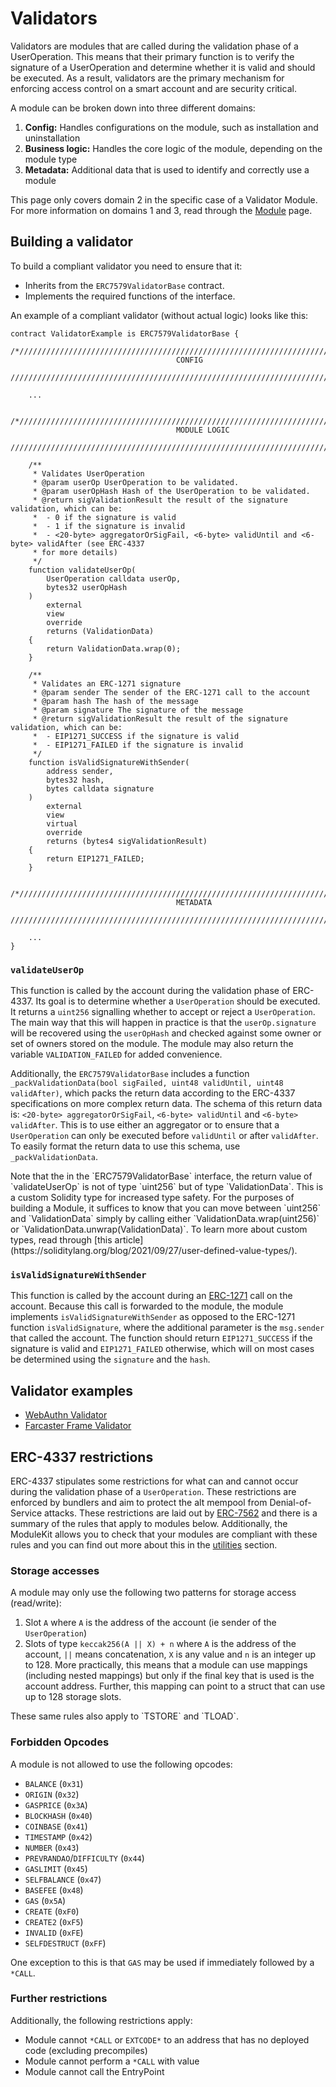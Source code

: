 
# Validators

Validators are modules that are called during the validation phase of a UserOperation. This means that their primary function is to verify the signature of a UserOperation and determine whether it is valid and should be executed. As a result, validators are the primary mechanism for enforcing access control on a smart account and are security critical.

A module can be broken down into three different domains:

1. **Config:** Handles configurations on the module, such as installation and uninstallation
2. **Business logic:** Handles the core logic of the module, depending on the module type
3. **Metadata:** Additional data that is used to identify and correctly use a module

This page only covers domain 2 in the specific case of a Validator Module. For more information on domains 1 and 3, read through the [Module](./module.mdx) page.

## Building a validator

To build a compliant validator you need to ensure that it:

- Inherits from the `ERC7579ValidatorBase` contract.
- Implements the required functions of the interface.

An example of a compliant validator (without actual logic) looks like this:

```solidity
contract ValidatorExample is ERC7579ValidatorBase {
    /*//////////////////////////////////////////////////////////////////////////
                                     CONFIG
    //////////////////////////////////////////////////////////////////////////*/

    ...

    /*//////////////////////////////////////////////////////////////////////////
                                     MODULE LOGIC
    //////////////////////////////////////////////////////////////////////////*/

    /**
     * Validates UserOperation
     * @param userOp UserOperation to be validated.
     * @param userOpHash Hash of the UserOperation to be validated.
     * @return sigValidationResult the result of the signature validation, which can be:
     *  - 0 if the signature is valid
     *  - 1 if the signature is invalid
     *  - <20-byte> aggregatorOrSigFail, <6-byte> validUntil and <6-byte> validAfter (see ERC-4337
     * for more details)
     */
    function validateUserOp(
        UserOperation calldata userOp,
        bytes32 userOpHash
    )
        external
        view
        override
        returns (ValidationData)
    {
        return ValidationData.wrap(0);
    }

    /**
     * Validates an ERC-1271 signature
     * @param sender The sender of the ERC-1271 call to the account
     * @param hash The hash of the message
     * @param signature The signature of the message
     * @return sigValidationResult the result of the signature validation, which can be:
     *  - EIP1271_SUCCESS if the signature is valid
     *  - EIP1271_FAILED if the signature is invalid
     */
    function isValidSignatureWithSender(
        address sender,
        bytes32 hash,
        bytes calldata signature
    )
        external
        view
        virtual
        override
        returns (bytes4 sigValidationResult)
    {
        return EIP1271_FAILED;
    }

    /*//////////////////////////////////////////////////////////////////////////
                                     METADATA
    //////////////////////////////////////////////////////////////////////////*/

    ...
}
```

### `validateUserOp`

This function is called by the account during the validation phase of ERC-4337. Its goal is to determine whether a `UserOperation` should be executed. It returns a `uint256` signalling whether to accept or reject a `UserOperation`. The main way that this will happen in practice is that the `userOp.signature` will be recovered using the `userOpHash` and checked against some owner or set of owners stored on the module. The module may also return the variable `VALIDATION_FAILED` for added convenience.

Additionally, the `ERC7579ValidatorBase` includes a function `_packValidationData(bool sigFailed, uint48 validUntil, uint48 validAfter)`, which packs the return data according to the ERC-4337 specifications on more complex return data. The schema of this return data is: `<20-byte> aggregatorOrSigFail`, `<6-byte> validUntil` and `<6-byte> validAfter`. This is to use either an aggregator or to ensure that a `UserOperation` can only be executed before `validUntil` or after `validAfter`. To easily format the return data to use this schema, use `_packValidationData`.

<Callout type="info">
  Note that the in the `ERC7579ValidatorBase` interface, the return value of
  `validateUserOp` is not of type `uint256` but of type `ValidationData`. This
  is a custom Solidity type for increased type safety. For the purposes of
  building a Module, it suffices to know that you can move between `uint256` and
  `ValidationData` simply by calling either `ValidationData.wrap(uint256)` or
  `ValidationData.unwrap(ValidationData)`. To learn more about custom types,
  read through [this
  article](https://soliditylang.org/blog/2021/09/27/user-defined-value-types/).
</Callout>

### `isValidSignatureWithSender`

This function is called by the account during an [ERC-1271](https://eips.ethereum.org/EIPS/eip-1271) call on the account. Because this call is forwarded to the module, the module implements `isValidSignatureWithSender` as opposed to the ERC-1271 function `isValidSignature`, where the additional parameter is the `msg.sender` that called the account. The function should return `EIP1271_SUCCESS` if the signature is valid and `EIP1271_FAILED` otherwise, which will on most cases be determined using the `signature` and the `hash`.

## Validator examples

- [WebAuthn Validator](https://github.com/rhinestonewtf/modulekit-examples/blob/main/src/webauthn-validator/WebauthnValidator.sol)
- [Farcaster Frame Validator](https://github.com/kopy-kat/frame-validator/blob/main/src/FrameValidator.sol)

## ERC-4337 restrictions

ERC-4337 stipulates some restrictions for what can and cannot occur during the validation phase of a `UserOperation`. These restrictions are enforced by bundlers and aim to protect the alt mempool from Denial-of-Service attacks. These restrictions are laid out by [ERC-7562](https://github.com/eth-infinitism/account-abstraction/blob/develop/erc/ERCS/erc-7562.md) and there is a summary of the rules that apply to modules below. Additionally, the ModuleKit allows you to check that your modules are compliant with these rules and you can find out more about this in the [utilities](../test/utilities.mdx) section.

### Storage accesses

A module may only use the following two patterns for storage access (read/write):

1. Slot `A` where `A` is the address of the account (ie sender of the `UserOperation`)
2. Slots of type `keccak256(A || X) + n` where `A` is the address of the account, `||` means concatenation, `X` is any value and `n` is an integer up to 128. More practically, this means that a module can use mappings (including nested mappings) but only if the final key that is used is the account address. Further, this mapping can point to a struct that can use up to 128 storage slots.

<Callout type="info">
  These same rules also apply to `TSTORE` and `TLOAD`.
</Callout>

### Forbidden Opcodes

A module is not allowed to use the following opcodes:

- `BALANCE` (`0x31`)
- `ORIGIN` (`0x32`)
- `GASPRICE` (`0x3A`)
- `BLOCKHASH` (`0x40`)
- `COINBASE` (`0x41`)
- `TIMESTAMP` (`0x42`)
- `NUMBER` (`0x43`)
- `PREVRANDAO`/`DIFFICULTY` (`0x44`)
- `GASLIMIT` (`0x45`)
- `SELFBALANCE` (`0x47`)
- `BASEFEE` (`0x48`)
- `GAS` (`0x5A`)
- `CREATE` (`0xF0`)
- `CREATE2` (`0xF5`)
- `INVALID` (`0xFE`)
- `SELFDESTRUCT` (`0xFF`)

One exception to this is that `GAS` may be used if immediately followed by a `*CALL`.

### Further restrictions

Additionally, the following restrictions apply:

- Module cannot `*CALL` or `EXTCODE*` to an address that has no deployed code (excluding precompiles)
- Module cannot perform a `*CALL` with value
- Module cannot call the EntryPoint
